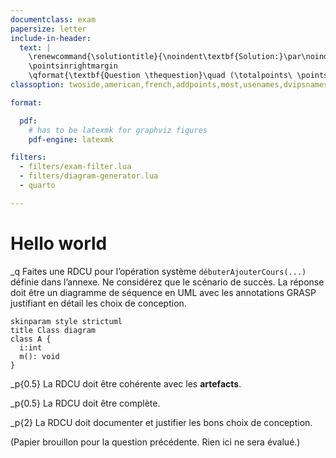 ```yaml
---
documentclass: exam
papersize: letter
include-in-header:
  text: |
    \renewcommand{\solutiontitle}{\noindent\textbf{Solution:}\par\noindent}
    \pointsinrightmargin
    \qformat{\textbf{Question \thequestion}\quad (\totalpoints\ \points)\hfill}
classoption: twoside,american,french,addpoints,most,usenames,dvipsnames,answers

format:

  pdf:
    # has to be latexmk for graphviz figures
    pdf-engine: latexmk

filters:
  - filters/exam-filter.lua
  - filters/diagram-generator.lua
  - quarto

---
```


# Hello world

::: questions

_q Faites une RDCU pour l'opération système `débuterAjouterCours(...)` définie dans l'annexe.
Ne considérez que le scénario de succès. La réponse doit être un diagramme de séquence en UML avec les annotations
GRASP justifiant en détail les choix de conception.

```.plantuml
skinparam style strictuml
title Class diagram
class A {
  i:int
  m(): void
}
```

::: parts

_p{0.5} La RDCU doit être cohérente avec les **artefacts**.
 
_p{0.5} La RDCU doit être complète.

_p{2} La RDCU doit documenter et justifier les bons choix de conception.

:::

\clearpage

(Papier brouillon pour la question précédente. Rien ici ne sera évalué.)

\clearpage

:::
